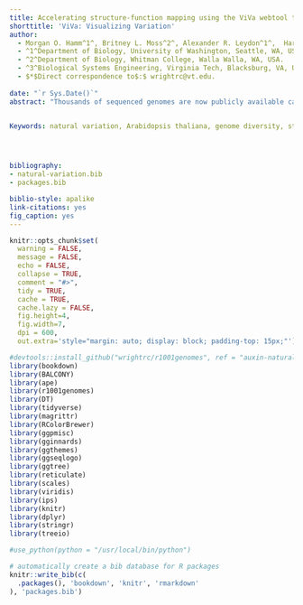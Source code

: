```yaml
---
title: Accelerating structure-function mapping using the ViVa webtool to mine natural variation 
shorttitle: 'ViVa: Visualizing Variation' 
author:
  - Morgan O. Hamm^1^, Britney L. Moss^2^, Alexander R. Leydon^1^,  Hardik P. Gala^1^,  Amy Lanctot^1^, Román Ramos^1^, Hannah Klaeser^2^, Andrew C. Lemmex^1^, Mollye L. Zahler^1^, Jennifer L. Nemhauser^1^, R. Clay Wright^3^$*$ 
  - ^1^Department of Biology, University of Washington, Seattle, WA, USA.
  - ^2^Department of Biology, Whitman College, Walla Walla, WA, USA. 
  - ^3^Biological Systems Engineering, Virginia Tech, Blacksburg, VA, USA. Previous affiliation$:$ Department of Biology, University of Washington, Seattle, WA, USA.
  - $*$Direct correspondence to$:$ wrightrc@vt.edu. 
  
date: "`r Sys.Date()`"
abstract: "Thousands of sequenced genomes are now publicly available capturing a significant amount of natural variation within plant species; yet, much of this data remains inaccessible to researchers without significant bioinformatics experience. Here, we present a webtool called ViVa (Visualizing Variation) which aims to empower any researcher to take advantage of the amazing genetic resource collected in the *Arabidopsis thaliana* 1001 Genomes Project (http://1001genomes.org). ViVa facilitates data mining on the gene, gene family or gene network level. To test the utility and accessibility of ViVa, we assembled a team with a range of expertise within biology and bioinformatics to analyze the natural variation within the well-studied nuclear auxin signaling pathway. Our analysis has provided further confirmation of existing knowledge and has also helped generate new hypotheses regarding this well studied pathway. These results highlight how natural variation could be used to generate and test hypotheses about less studied gene families and networks, especially when paired with biochemical and genetic characterization. ViVa is also readily extensible to databases of interspecific genetic variation in plants as well as other organisms, such as the 3,000 Rice Genomes Project (http://snp-seek.irri.org/) and human genetic variation (https://www.ncbi.nlm.nih.gov/clinvar/). "


Keywords: natural variation, Arabidopsis thaliana, genome diversity, structure, function, genotype, phenotype, bioconductor, bookdown, r  




bibliography: 
- natural-variation.bib 
- packages.bib 

biblio-style: apalike
link-citations: yes
fig_caption: yes
---
```


```r
knitr::opts_chunk$set(
  warning = FALSE, 
  message = FALSE, 
  echo = FALSE,
  collapse = TRUE, 
  comment = "#>", 
  tidy = TRUE, 
  cache = TRUE, 
  cache.lazy = FALSE, 
  fig.height=4, 
  fig.width=7, 
  dpi = 600, 
  out.extra='style="margin: auto; display: block; padding-top: 15px;"')

#devtools::install_github("wrightrc/r1001genomes", ref = "auxin-natural-variation")
library(bookdown)
library(BALCONY)
library(ape)
library(r1001genomes)
library(DT)
library(tidyverse)
library(magrittr)
library(RColorBrewer)
library(ggpmisc)
library(gginnards)
library(ggthemes)
library(ggseqlogo)
library(ggtree)
library(reticulate)
library(scales)
library(viridis)
library(ips)
library(knitr)
library(dplyr)
library(stringr)
library(treeio)

#use_python(python = "/usr/local/bin/python")
```

```r
# automatically create a bib database for R packages
knitr::write_bib(c(
  .packages(), 'bookdown', 'knitr', 'rmarkdown'
), 'packages.bib')
```

\newpage 
